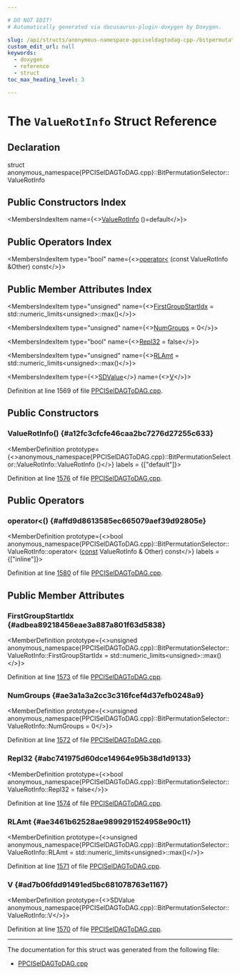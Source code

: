 ```yaml
---

# DO NOT EDIT!
# Automatically generated via docusaurus-plugin-doxygen by Doxygen.

slug: /api/structs/anonymous-namespace-ppciseldagtodag-cpp-/bitpermutationselector/valuerotinfo
custom_edit_url: null
keywords:
  - doxygen
  - reference
  - struct
toc_max_heading_level: 3

---
```





# The `ValueRotInfo` Struct Reference

<DoxygenPage pluginConfig={pluginConfig}>



## Declaration

<CodeBlock>struct anonymous_namespace{PPCISelDAGToDAG.cpp}::BitPermutationSelector::ValueRotInfo</CodeBlock>

## Public Constructors Index

<MembersIndex>

<MembersIndexItem
  name={<><a href="#a12fc3cfcfe46caa2bc7276d27255c633">ValueRotInfo</a> ()=default</>}>
</MembersIndexItem>

</MembersIndex>

## Public Operators Index

<MembersIndex>

<MembersIndexItem
  type="bool"
  name={<><a href="#affd9d8613585ec665079aef39d92805e">operator&lt;</a> (const ValueRotInfo &amp;Other) const</>}>
</MembersIndexItem>

</MembersIndex>

## Public Member Attributes Index

<MembersIndex>

<MembersIndexItem
  type="unsigned"
  name={<><a href="#adbea89218456eae3a887a801f63d5838">FirstGroupStartIdx</a> = std::numeric&#95;limits&lt;unsigned&gt;::max()</>}>
</MembersIndexItem>

<MembersIndexItem
  type="unsigned"
  name={<><a href="#ae3a1a3a2cc3c316fcef4d37efb0248a9">NumGroups</a> = 0</>}>
</MembersIndexItem>

<MembersIndexItem
  type="bool"
  name={<><a href="#abc741975d60dce14964e95b38d1d9133">Repl32</a> = false</>}>
</MembersIndexItem>

<MembersIndexItem
  type="unsigned"
  name={<><a href="#ae3461b62528ae9899291524958e90c11">RLAmt</a> = std::numeric&#95;limits&lt;unsigned&gt;::max()</>}>
</MembersIndexItem>

<MembersIndexItem
  type={<><a href="/docs/api/classes/llvm/sdvalue">SDValue</a></>}
  name={<><a href="#ad7b06fdd91491ed5bc681078763e1167">V</a></>}>
</MembersIndexItem>

</MembersIndex>


Definition at line 1569 of file <a href="/docs/api/files/lib/lib/target/lib/target/powerpc/ppciseldagtodag-cpp">PPCISelDAGToDAG.cpp</a>.

<SectionDefinition>

## Public Constructors

### ValueRotInfo() {#a12fc3cfcfe46caa2bc7276d27255c633}

<MemberDefinition
  prototype={<>anonymous&#95;namespace&#123;PPCISelDAGToDAG.cpp&#125;::BitPermutationSelector::ValueRotInfo::ValueRotInfo ()</>}
  labels = {["default"]}>

Definition at line <a href="/docs/api/files/lib/lib/target/lib/target/powerpc/ppciseldagtodag-cpp/#l01576">1576</a> of file <a href="/docs/api/files/lib/lib/target/lib/target/powerpc/ppciseldagtodag-cpp">PPCISelDAGToDAG.cpp</a>.
</MemberDefinition>

</SectionDefinition>

<SectionDefinition>

## Public Operators

### operator&lt;() {#affd9d8613585ec665079aef39d92805e}

<MemberDefinition
  prototype={<>bool anonymous&#95;namespace&#123;PPCISelDAGToDAG.cpp&#125;::BitPermutationSelector::ValueRotInfo::operator&lt; (<a href="/docs/api/files/lib/lib/target/lib/target/aarch64/aarch64promoteconstant-cpp/#a90f8350fecae261c25be85d38b451bff">const</a> ValueRotInfo &amp; Other) const</>}
  labels = {["inline"]}>

Definition at line <a href="/docs/api/files/lib/lib/target/lib/target/powerpc/ppciseldagtodag-cpp/#l01580">1580</a> of file <a href="/docs/api/files/lib/lib/target/lib/target/powerpc/ppciseldagtodag-cpp">PPCISelDAGToDAG.cpp</a>.
</MemberDefinition>

</SectionDefinition>

<SectionDefinition>

## Public Member Attributes

### FirstGroupStartIdx {#adbea89218456eae3a887a801f63d5838}

<MemberDefinition
  prototype={<>unsigned anonymous&#95;namespace&#123;PPCISelDAGToDAG.cpp&#125;::BitPermutationSelector::ValueRotInfo::FirstGroupStartIdx = std::numeric&#95;limits&lt;unsigned&gt;::max()</>}>

Definition at line <a href="/docs/api/files/lib/lib/target/lib/target/powerpc/ppciseldagtodag-cpp/#l01573">1573</a> of file <a href="/docs/api/files/lib/lib/target/lib/target/powerpc/ppciseldagtodag-cpp">PPCISelDAGToDAG.cpp</a>.
</MemberDefinition>

### NumGroups {#ae3a1a3a2cc3c316fcef4d37efb0248a9}

<MemberDefinition
  prototype={<>unsigned anonymous&#95;namespace&#123;PPCISelDAGToDAG.cpp&#125;::BitPermutationSelector::ValueRotInfo::NumGroups = 0</>}>

Definition at line <a href="/docs/api/files/lib/lib/target/lib/target/powerpc/ppciseldagtodag-cpp/#l01572">1572</a> of file <a href="/docs/api/files/lib/lib/target/lib/target/powerpc/ppciseldagtodag-cpp">PPCISelDAGToDAG.cpp</a>.
</MemberDefinition>

### Repl32 {#abc741975d60dce14964e95b38d1d9133}

<MemberDefinition
  prototype={<>bool anonymous&#95;namespace&#123;PPCISelDAGToDAG.cpp&#125;::BitPermutationSelector::ValueRotInfo::Repl32 = false</>}>

Definition at line <a href="/docs/api/files/lib/lib/target/lib/target/powerpc/ppciseldagtodag-cpp/#l01574">1574</a> of file <a href="/docs/api/files/lib/lib/target/lib/target/powerpc/ppciseldagtodag-cpp">PPCISelDAGToDAG.cpp</a>.
</MemberDefinition>

### RLAmt {#ae3461b62528ae9899291524958e90c11}

<MemberDefinition
  prototype={<>unsigned anonymous&#95;namespace&#123;PPCISelDAGToDAG.cpp&#125;::BitPermutationSelector::ValueRotInfo::RLAmt = std::numeric&#95;limits&lt;unsigned&gt;::max()</>}>

Definition at line <a href="/docs/api/files/lib/lib/target/lib/target/powerpc/ppciseldagtodag-cpp/#l01571">1571</a> of file <a href="/docs/api/files/lib/lib/target/lib/target/powerpc/ppciseldagtodag-cpp">PPCISelDAGToDAG.cpp</a>.
</MemberDefinition>

### V {#ad7b06fdd91491ed5bc681078763e1167}

<MemberDefinition
  prototype={<>SDValue anonymous&#95;namespace&#123;PPCISelDAGToDAG.cpp&#125;::BitPermutationSelector::ValueRotInfo::V</>}>

Definition at line <a href="/docs/api/files/lib/lib/target/lib/target/powerpc/ppciseldagtodag-cpp/#l01570">1570</a> of file <a href="/docs/api/files/lib/lib/target/lib/target/powerpc/ppciseldagtodag-cpp">PPCISelDAGToDAG.cpp</a>.
</MemberDefinition>

</SectionDefinition>

<hr/>

The documentation for this struct was generated from the following file:

<ul>
<li><a href="/docs/api/files/lib/lib/target/lib/target/powerpc/ppciseldagtodag-cpp">PPCISelDAGToDAG.cpp</a></li>
</ul>

</DoxygenPage>
